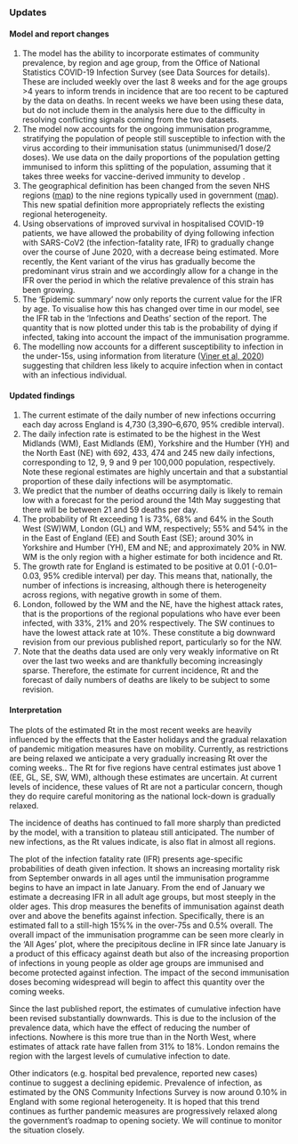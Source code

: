 ### Updates

#### Model and report changes

1. The model has the ability to incorporate estimates of community prevalence, by region and age group, from the Office of National Statistics COVID-19 Infection Survey (see Data Sources for details). These are included weekly over the last 8 weeks and for the age groups >4 years to inform trends in incidence that are too recent to be captured by the data on deaths. In recent weeks we have been using these data, but do not include them in the analysis here due to the difficulty in resolving conflicting signals coming from the two datasets.
2. The model now accounts for the ongoing immunisation programme, stratifying the population of people still susceptible to infection with the virus according to their immunisation status (unimmunised/1 dose/2 doses). We use data on the daily proportions of the population getting immunised to inform this splitting of the population, assuming that it takes three weeks for vaccine-derived immunity to develop .
1. The geographical definition has been changed from the seven NHS regions ([map](https://www.arcgis.com/sharing/rest/content/items/e4dd34a2d07b43088e17ed73e1bd3357/data)) to the nine regions typically used in government ([map](https://www.arcgis.com/sharing/rest/content/items/738566d958834b70a809dc72a154eaf9/data)). This new spatial definition more appropriately reflects the existing regional heterogeneity.
4. Using observations of improved survival in hospitalised COVID-19 patients, we have allowed the probability of dying following infection with SARS-CoV2 (the infection-fatality rate, IFR) to gradually change over the course of June 2020, with a decrease being estimated. More recently, the Kent variant of the virus has gradually become the predominant virus strain and we accordingly allow for a change in the IFR over the period in which the relative prevalence of this strain has been growing.
5. The ‘Epidemic summary’ now only reports the current value for the IFR by age. To visualise how this has changed over time in our model, see the IFR tab in the ‘Infections and Deaths’ section of the report. The quantity that is now plotted under this tab is the probability of dying if infected, taking into account the impact of the immunisation programme.
1. The modelling now accounts for a different susceptibility to infection in the under-15s, using information from literature ([Viner et al, 2020](https://jamanetwork.com/journals/jamapediatrics/fullarticle/2771181)) suggesting that children less likely to acquire infection when in contact with an infectious individual.


#### Updated findings

1. The current estimate of the daily number of new infections occurring each day across England is 4,730 (3,390--6,670, 95% credible interval).
1. The daily infection rate is estimated to be the highest in the West Midlands (WM), East Midlands (EM), Yorkshire and the Humber (YH) and the North East (NE) with 692, 433, 474 and 245 new daily infections, corresponding to 12, 9, 9 and 9 per 100,000 population, respectively. Note these regional estimates are highly uncertain and that a substantial proportion of these daily infections will be asymptomatic.
1. We predict that the number of deaths occurring daily is likely to remain low with a forecast for the period around the 14th May suggesting that there will be between 21 and 59 deaths per day.
1. The probability of Rt exceeding 1 is 73%, 68% and 64% in the South West (SW)WM, London (GL) and WM, respectively; 55% and 54% in the in the East of England (EE) and South East (SE); around 30% in Yorkshire and Humber (YH), EM and NE; and approximately 20% in NW. WM is the only region with a higher estimate for both incidence and Rt.
1. The growth rate for England is estimated to be positive at 0.01 (-0.01--0.03, 95% credible interval) per day. This means that, nationally, the number of infections is increasing, although there is heterogeneity across regions, with negative growth in some of them.
1. London, followed by the WM and the NE, have the highest attack rates, that is the proportions of the regional populations who have ever been infected, with 33%, 21% and 20% respectively. The SW continues to have the lowest attack rate at 10%. These constitute a big downward revision from our previous published report, particularly so for the NW.
1. Note that the deaths data used are only very weakly informative on Rt over the last two weeks and are thankfully becoming increasingly sparse. Therefore, the estimate for current incidence, Rt and the forecast of daily numbers of deaths are likely to be subject to some revision.


#### Interpretation

The plots of the estimated Rt in the most recent weeks are heavily influenced by the  effects that  the Easter holidays and the gradual relaxation of pandemic mitigation measures have on mobility. Currently, as restrictions are being relaxed we anticipate a very gradually increasing Rt over the coming weeks.. The Rt for five regions have central estimates just above 1 (EE, GL, SE, SW, WM), although these estimates are uncertain. At current levels of incidence, these values of Rt are not a particular concern, though they do require careful monitoring as the national lock-down is gradually relaxed.

The incidence of deaths has continued to fall more sharply than predicted by the model, with a transition to plateau still anticipated. The number of new infections, as the Rt values indicate, is also flat in almost all regions.

The plot of the infection fatality rate (IFR) presents age-specific probabilities of death given infection. It shows an increasing mortality risk from September onwards in all ages until the immunisation programme begins to have  an impact in late January. From the end of January we estimate a decreasing IFR in all adult age groups, but most steeply in the  older ages. This drop measures the benefits of immunisation against death over and above the benefits against infection. Specifically, there is an estimated fall to a still-high 15%% in the over-75s and 0.5% overall. The overall impact of the immunisation programme can be seen more clearly in the ‘All Ages’ plot, where the precipitous decline in IFR since late January is a product of this efficacy against death but also of the increasing proportion of infections in young people as older age groups are immunised and become protected against infection. The impact of the second immunisation  doses becoming widespread will begin to affect this quantity over the coming weeks.

Since the last published report, the estimates of cumulative infection have been revised substantially downwards. This is due to the inclusion of  the prevalence data, which have the effect of reducing the number of infections. Nowhere is this more true than in the North West, where estimates of attack rate have fallen from 31% to 18%. London remains  the region with the largest levels of cumulative infection to date.

Other indicators (e.g. hospital bed prevalence, reported new cases) continue to suggest a declining epidemic. Prevalence of infection, as estimated by the ONS Community Infections Survey is now around 0.10% in England with some regional heterogeneity. It is hoped that this trend continues as further pandemic measures are progressively relaxed along the government’s roadmap to opening society. We will continue to monitor the situation closely.
